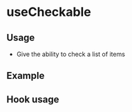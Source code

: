 
<Meta of={useCheckableStories} />

# useCheckable

## Usage

- Give the ability to check a list of items

## Example

<Canvas of={useCheckableStories.Example} />

## Hook usage

```jsx
const {
  selectedItems,
  allItemsSelected,
  isIndeterminate,
  handleOnSelectAllItems,
  handleOnSelectItem,
} = useCheckable < Data > data;

return (
  <Table>
    <Table.Thead>
      <Table.Tr>
        <Table.Th>
          <Checkbox
            data-testid="th-checkbox"
            className="m-auto"
            checked={allItemsSelected}
            indeterminate={isIndeterminate}
            onChange={() => handleOnSelectAllItems(allItemsSelected)}
          />
        </Table.Th>
        <Table.Th>Item</Table.Th>
        <Table.Th>Author</Table.Th>
        <Table.Th>Date</Table.Th>
      </Table.Tr>
    </Table.Thead>
    <Table.Tbody>
      <Table.Tr>
        <Table.Td>
          <Checkbox
            checked={selectedItems.includes(
              "ab60dbdb-f3f0-4c99-a239-64c8a2f50c77",
            )}
            onChange={() => {
              handleOnSelectItem("ab60dbdb-f3f0-4c99-a239-64c8a2f50c77");
            }}
          />
        </Table.Td>
        <Table.Td>Title</Table.Td>
        <Table.Td>John Doe</Table.Td>
        <Table.Td>Today</Table.Td>
      </Table.Tr>
      <Table.Tr>
        <Table.Td>
          <Checkbox
            checked={selectedItems.includes(
              "a0d86fe6-909e-4c4a-8ceb-c15daee525a9",
            )}
            onChange={() => {
              handleOnSelectItem("a0d86fe6-909e-4c4a-8ceb-c15daee525a9");
            }}
          />
        </Table.Td>
        <Table.Td>Title 2</Table.Td>
        <Table.Td>Jane Doe</Table.Td>
        <Table.Td>Today</Table.Td>
      </Table.Tr>
    </Table.Tbody>
  </Table>
);
```
